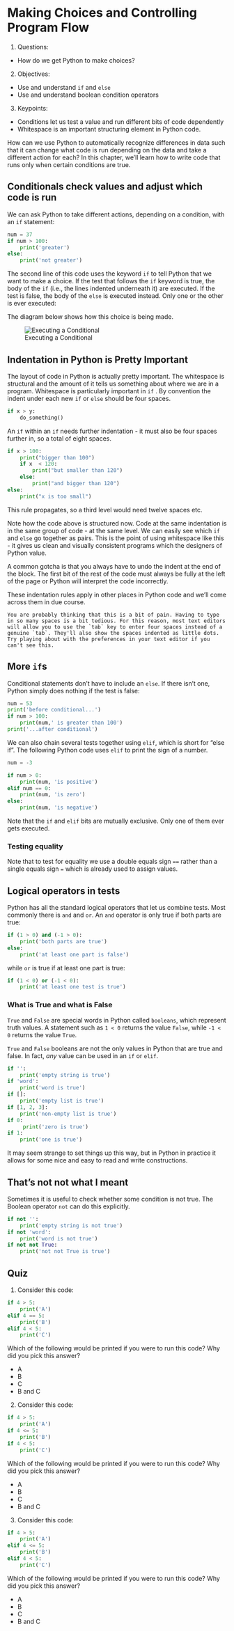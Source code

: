 # Making Choices and Controlling Program Flow

1. Questions:
  * How do we get Python to make choices?
2. Objectives:
  * Use and understand `if` and `else`
  * Use and understand boolean condition operators
3. Keypoints:
  * Conditions let us test a value and run different bits of code dependently
  * Whitespace is an important structuring element in Python code.

How can we use Python to automatically recognize differences in data such that it can change what code is run depending on the data and take a different action for each? In this chapter, we'll learn how to write code that runs only when certain conditions are true.

## Conditionals check values and adjust which code is run

We can ask Python to take different actions, depending on a condition, with an `if` statement:

```python
num = 37
if num > 100:
    print('greater')
else:
    print('not greater')
```

The second line of this code uses the keyword `if` to tell Python that we want to make a choice. If the test that follows the `if` keyword is true, the body of the `if` (i.e., the lines indented underneath it) are executed. If the test is false, the body of the `else` is executed instead. Only one or the other is ever executed:

The diagram below shows how this choice is being made.

![Executing a Conditional](assets/python-flowchart-conditional.png)

## Indentation in Python is Pretty Important

The layout of code in Python is actually pretty important. The whitespace is structural and the amount of it tells us something about where we are in a program. Whitespace is particularly important in `if` . By convention the indent under each new `if` or `else` should be four spaces. 

```python

if x > y:
    do_something()
```

An `if` within an `if` needs further indentation - it must also be four spaces further in, so a total of eight spaces.

```python
if x > 100:
    print("bigger than 100")
    if x  < 120:
        print("but smaller than 120")
    else:
        print("and bigger than 120")
else:
    print("x is too small")

```

This rule propagates, so a third level would need twelve spaces etc. 

Note how the code above is structured now. Code at the same indentation is in the same group of code - at the same level. We can easily see which `if` and `else` go together as pairs. This is the point of using whitespace like this - it gives us clean and visually consistent programs which the designers of Python value. 

A common gotcha is that you always have to undo the indent at the end of the block. The first bit of the rest of the code must always be fully at the left of the page or Python will interpret the code incorrectly.

These indentation rules apply in other places in Python code and we'll come across them in due course.


```block2

You are probably thinking that this is a bit of pain. Having to type in so many spaces is a bit tedious. For this reason, most text editors will allow you to use the `tab` key to enter four spaces instead of a genuine `tab`. They'll also show the spaces indented as little dots. Try playing about with the preferences in your text editor if you can't see this.

```

## More `if`s

Conditional statements don't have to include an `else`. If there isn't one, Python simply does nothing if the test is false:

```python
num = 53
print('before conditional...')
if num > 100:
    print(num,' is greater than 100')
print('...after conditional')
```

We can also chain several tests together using `elif`,
which is short for "else if". The following Python code uses `elif` to print the sign of a number.

```python
num = -3

if num > 0:
    print(num, 'is positive')
elif num == 0:
    print(num, 'is zero')
else:
    print(num, 'is negative')
```

Note that the `if` and `elif` bits are mutually exclusive. Only one of them ever gets executed. 


### Testing equality

Note that to test for equality we use a double equals sign `==` rather than a single equals sign `=` which is already used to assign values.

## Logical operators in tests

Python has all the standard logical operators that let us combine tests. Most commonly there is `and` and `or`.  An `and` operator is only true if both parts are true:

```python
if (1 > 0) and (-1 > 0):
    print('both parts are true')
else:
    print('at least one part is false')
```

while `or` is true if at least one part is true:

```python
if (1 < 0) or (-1 < 0):
    print('at least one test is true')
```

### What is True and what is False

`True` and `False` are special words in Python called `booleans`, which represent truth values. A statement such as `1 < 0` returns  the value `False`, while `-1 < 0` returns the value `True`.

`True` and `False` booleans are not the only values in Python that are true and false. In fact, *any* value can be used in an `if` or `elif`.

```python
if '':
    print('empty string is true')
if 'word':
    print('word is true')
if []:
    print('empty list is true')
if [1, 2, 3]:
    print('non-empty list is true')
if 0:
     print('zero is true')
if 1:
    print('one is true')
```

It may seem strange to set things up this way, but in Python in practice it allows for some nice and easy to read and write constructions.



## That's not not what I meant

Sometimes it is useful to check whether some condition is not true. The Boolean operator `not` can do this explicitly. 

```python
if not '':
    print('empty string is not true')
if not 'word':
    print('word is not true')
if not not True:
    print('not not True is true')
```

## Quiz

1. Consider this code:

```python
if 4 > 5:
    print('A')
elif 4 == 5:
    print('B')
elif 4 < 5:
    print('C')
```

Which of the following would be printed if you were to run this code? Why did you pick this answer?

  *  A
  *  B
  *  C
  *  B and C

2. Consider this code:

```python
if 4 > 5:
    print('A')
if 4 <= 5:
    print('B')
if 4 < 5:
    print('C')
```

Which of the following would be printed if you were to run this code? Why did you pick this answer?

  *  A
  *  B
  *  C
  *  B and C

3. Consider this code:

```python
if 4 > 5:
    print('A')
elif 4 <= 5:
    print('B')
elif 4 < 5:
    print('C')
```

Which of the following would be printed if you were to run this code? Why did you pick this answer?

  *  A
  *  B
  *  C
  *  B and C
